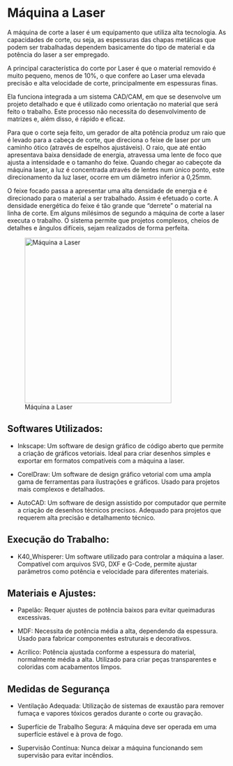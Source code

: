 # Máquina a Laser

A máquina de corte a laser é um equipamento que utiliza alta tecnologia. As capacidades de corte, ou seja, as espessuras das chapas metálicas que podem ser trabalhadas dependem basicamente do tipo de material e da potência do laser a ser empregado.

A principal característica do corte por Laser é que o material removido é muito pequeno, menos de 10%, o que confere ao Laser uma elevada precisão e alta velocidade de corte, principalmente em espessuras finas.

Ela funciona integrada a um sistema CAD/CAM, em que se desenvolve um projeto detalhado e que é utilizado como orientação no material que será feito o trabalho. Este processo não necessita do desenvolvimento de matrizes e, além disso, é rápido e eficaz.

Para que o corte seja feito, um gerador de alta potência produz um raio que é levado para a cabeça de corte, que direciona o feixe de laser por um caminho ótico (através de espelhos ajustáveis). O raio, que até então apresentava baixa densidade de energia, atravessa uma lente de foco que ajusta a intensidade e o tamanho do feixe. Quando chegar ao cabeçote da máquina laser, a luz é concentrada através de lentes num único ponto, este direcionamento da luz laser, ocorre em um diâmetro inferior a 0,25mm.

O feixe focado passa a apresentar uma alta densidade de energia e é direcionado para o material a ser trabalhado. Assim é efetuado o corte. A densidade energética do feixe é tão grande que “derrete” o material na linha de corte. Em alguns milésimos de segundo a máquina de corte a laser executa o trabalho. O sistema permite que projetos complexos, cheios de detalhes e ângulos difíceis, sejam realizados de forma perfeita.

![Máquina a Laser](Imagem/Máquina_a_Laser.jpeg){width="89mm" height="100mm"}

## Softwares Utilizados:

-   Inkscape: Um software de design gráfico de código aberto que permite a criação de gráficos vetoriais. Ideal para criar desenhos simples e exportar em formatos compatíveis com a máquina a laser.

-   CorelDraw: Um software de design gráfico vetorial com uma ampla gama de ferramentas para ilustrações e gráficos. Usado para projetos mais complexos e detalhados.

-   AutoCAD: Um software de design assistido por computador que permite a criação de desenhos técnicos precisos. Adequado para projetos que requerem alta precisão e detalhamento técnico.

## Execução do Trabalho:

-   K40_Whisperer: Um software utilizado para controlar a máquina a laser. Compatível com arquivos SVG, DXF e G-Code, permite ajustar parâmetros como potência e velocidade para diferentes materiais.

## Materiais e Ajustes:

-   Papelão: Requer ajustes de potência baixos para evitar queimaduras excessivas.

-   MDF: Necessita de potência média a alta, dependendo da espessura. Usado para fabricar componentes estruturais e decorativos.

-   Acrílico: Potência ajustada conforme a espessura do material, normalmente média a alta. Utilizado para criar peças transparentes e coloridas com acabamentos limpos.

## Medidas de Segurança

-   Ventilação Adequada: Utilização de sistemas de exaustão para remover fumaça e vapores tóxicos gerados durante o corte ou gravação.

-   Superfície de Trabalho Segura: A máquina deve ser operada em uma superfície estável e à prova de fogo.

-   Supervisão Contínua: Nunca deixar a máquina funcionando sem supervisão para evitar incêndios.
